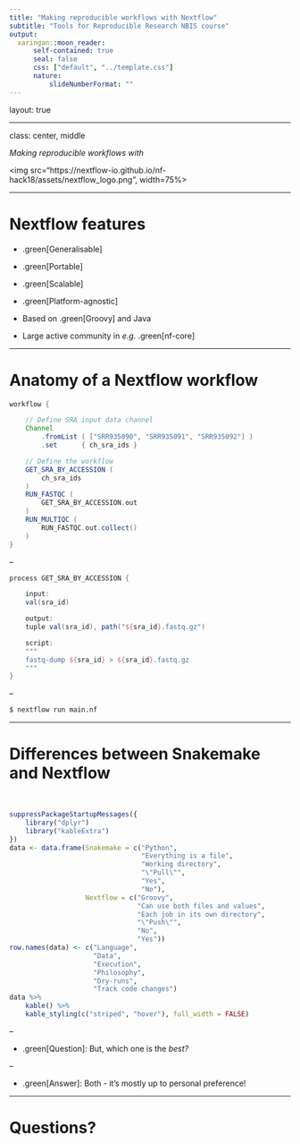 ```yaml
---
title: "Making reproducible workflows with Nextflow"
subtitle: "Tools for Reproducible Research NBIS course"
output:
  xaringan::moon_reader:
      self-contained: true
      seal: false
      css: ["default", "../template.css"]
      nature:
          slideNumberFormat: ""
---
```


layout: true
<div class="scilife-logo"></div>
<div class="nbis-logo"></div>

---

class: center, middle

*Making reproducible workflows with*

<img src="https://nextflow-io.github.io/nf-hack18/assets/nextflow_logo.png", width=75%>

---

# Nextflow features

* .green[Generalisable]

* .green[Portable]

* .green[Scalable]

* .green[Platform-agnostic]

* Based on .green[Groovy] and Java

* Large active community in *e.g.* .green[nf-core]

---

# Anatomy of a Nextflow workflow

```groovy
workflow {

    // Define SRA input data channel
    Channel
        .fromList ( ["SRR935090", "SRR935091", "SRR935092"] )
        .set      { ch_sra_ids }

    // Define the workflow
    GET_SRA_BY_ACCESSION (
        ch_sra_ids
    )
    RUN_FASTQC (
        GET_SRA_BY_ACCESSION.out
    )
    RUN_MULTIQC (
        RUN_FASTQC.out.collect()
    )
}
```

--

```groovy
process GET_SRA_BY_ACCESSION {

    input:
    val(sra_id)

    output:
    tuple val(sra_id), path("${sra_id}.fastq.gz")

    script:
    """
    fastq-dump ${sra_id} > ${sra_id}.fastq.gz
    """
}
```

--

```bash
$ nextflow run main.nf
```

---

# Differences between Snakemake and Nextflow

<br>

```r
suppressPackageStartupMessages({
    library("dplyr")
    library("kableExtra")
})
data <- data.frame(Snakemake = c("Python",
                                 "Everything is a file",
                                 "Working directory",
                                 "\"Pull\"",
                                 "Yes",
                                 "No"),
                   Nextflow = c("Groovy",
                                "Can use both files and values",
                                "Each job in its own directory",
                                "\"Push\"",
                                "No",
                                "Yes"))
row.names(data) <- c("Language",
                     "Data",
                     "Execution",
                     "Philosophy",
                     "Dry-runs",
                     "Track code changes")
data %>%
    kable() %>%
    kable_styling(c("striped", "hover"), full_width = FALSE)
```

--

* .green[Question]: But, which one is the *best?*

--

* .green[Answer]: Both - it's mostly up to personal preference!

---

# Questions?
